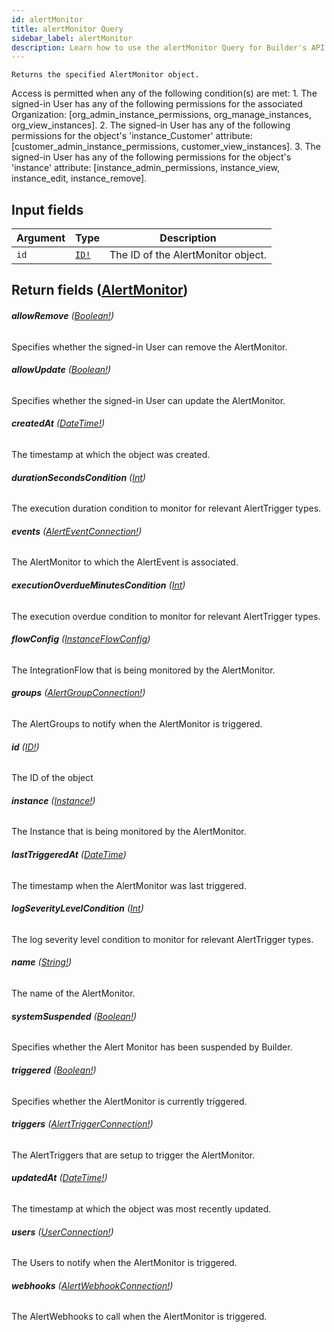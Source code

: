 ```yaml
---
id: alertMonitor
title: alertMonitor Query
sidebar_label: alertMonitor
description: Learn how to use the alertMonitor Query for Builder's API.
---
```


    Returns the specified AlertMonitor object.

Access is permitted when any of the following condition(s) are met: 1. The signed-in User has any of the following permissions for the associated Organization: [org_admin_instance_permissions, org_manage_instances, org_view_instances]. 2. The signed-in User has any of the following permissions for the object's 'instance_Customer' attribute: [customer_admin_instance_permissions, customer_view_instances]. 3. The signed-in User has any of the following permissions for the object's 'instance' attribute: [instance_admin_permissions, instance_view, instance_edit, instance_remove].

## Input fields

| Argument | Type                              | Description                        |
| -------- | --------------------------------- | ---------------------------------- |
| `id`     | [`ID!`](/self-managed/composer/builder/api/schema/scalar/ID.mdx) | The ID of the AlertMonitor object. |

## Return fields ([AlertMonitor](/self-managed/composer/builder/api/schema/object/AlertMonitor.mdx))

###### <b>allowRemove</b> ([Boolean!](/self-managed/composer/builder/api/schema/scalar/Boolean.mdx))

Specifies whether the signed-in User can remove the AlertMonitor.

###### <b>allowUpdate</b> ([Boolean!](/self-managed/composer/builder/api/schema/scalar/Boolean.mdx))

Specifies whether the signed-in User can update the AlertMonitor.

###### <b>createdAt</b> ([DateTime!](/self-managed/composer/builder/api/schema/scalar/DateTime.mdx))

The timestamp at which the object was created.

###### <b>durationSecondsCondition</b> ([Int](/self-managed/composer/builder/api/schema/scalar/Int.mdx))

The execution duration condition to monitor for relevant AlertTrigger types.

###### <b>events</b> ([AlertEventConnection!](/self-managed/composer/builder/api/schema/object/AlertEventConnection.mdx))

The AlertMonitor to which the AlertEvent is associated.

###### <b>executionOverdueMinutesCondition</b> ([Int](/self-managed/composer/builder/api/schema/scalar/Int.mdx))

The execution overdue condition to monitor for relevant AlertTrigger types.

###### <b>flowConfig</b> ([InstanceFlowConfig](/self-managed/composer/builder/api/schema/object/InstanceFlowConfig.mdx))

The IntegrationFlow that is being monitored by the AlertMonitor.

###### <b>groups</b> ([AlertGroupConnection!](/self-managed/composer/builder/api/schema/object/AlertGroupConnection.mdx))

The AlertGroups to notify when the AlertMonitor is triggered.

###### <b>id</b> ([ID!](/self-managed/composer/builder/api/schema/scalar/ID.mdx))

The ID of the object

###### <b>instance</b> ([Instance!](/self-managed/composer/builder/api/schema/object/Instance.mdx))

The Instance that is being monitored by the AlertMonitor.

###### <b>lastTriggeredAt</b> ([DateTime](/self-managed/composer/builder/api/schema/scalar/DateTime.mdx))

The timestamp when the AlertMonitor was last triggered.

###### <b>logSeverityLevelCondition</b> ([Int](/self-managed/composer/builder/api/schema/scalar/Int.mdx))

The log severity level condition to monitor for relevant AlertTrigger types.

###### <b>name</b> ([String!](/self-managed/composer/builder/api/schema/scalar/String.mdx))

The name of the AlertMonitor.

###### <b>systemSuspended</b> ([Boolean!](/self-managed/composer/builder/api/schema/scalar/Boolean.mdx))

Specifies whether the Alert Monitor has been suspended by Builder.

###### <b>triggered</b> ([Boolean!](/self-managed/composer/builder/api/schema/scalar/Boolean.mdx))

Specifies whether the AlertMonitor is currently triggered.

###### <b>triggers</b> ([AlertTriggerConnection!](/self-managed/composer/builder/api/schema/object/AlertTriggerConnection.mdx))

The AlertTriggers that are setup to trigger the AlertMonitor.

###### <b>updatedAt</b> ([DateTime!](/self-managed/composer/builder/api/schema/scalar/DateTime.mdx))

The timestamp at which the object was most recently updated.

###### <b>users</b> ([UserConnection!](/self-managed/composer/builder/api/schema/object/UserConnection.mdx))

The Users to notify when the AlertMonitor is triggered.

###### <b>webhooks</b> ([AlertWebhookConnection!](/self-managed/composer/builder/api/schema/object/AlertWebhookConnection.mdx))

The AlertWebhooks to call when the AlertMonitor is triggered.
